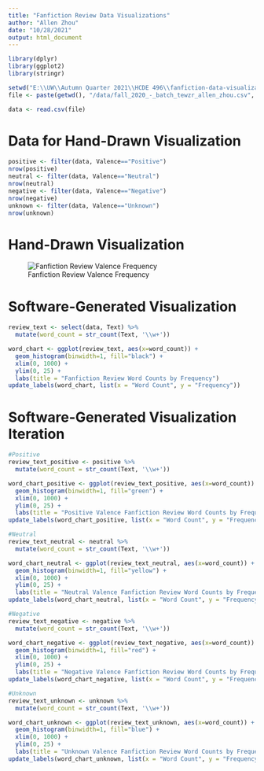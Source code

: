 ```yaml
---
title: "Fanfiction Review Data Visualizations"
author: "Allen Zhou"
date: "10/28/2021"
output: html_document
---
```


```r

library(dplyr)
library(ggplot2)
library(stringr)

setwd("E:\\UW\\Autumn Quarter 2021\\HCDE 496\\fanfiction-data-visualization-1")
file <- paste(getwd(), "/data/fall_2020_-_batch_tewzr_allen_zhou.csv", sep="")

data <- read.csv(file)

```


# Data for Hand-Drawn Visualization

```r

positive <- filter(data, Valence=="Positive")
nrow(positive)
neutral <- filter(data, Valence=="Neutral")
nrow(neutral)
negative <- filter(data, Valence=="Negative")
nrow(negative)
unknown <- filter(data, Valence=="Unknown")
nrow(unknown)

```


# Hand-Drawn Visualization

![Fanfiction Review Valence Frequency](images/hand-written-idea.png)


# Software-Generated Visualization

```r

review_text <- select(data, Text) %>%
  mutate(word_count = str_count(Text, '\\w+'))

word_chart <- ggplot(review_text, aes(x=word_count)) +
  geom_histogram(binwidth=1, fill="black") +
  xlim(0, 1000) +
  ylim(0, 25) +
  labs(title = "Fanfiction Review Word Counts by Frequency")
update_labels(word_chart, list(x = "Word Count", y = "Frequency"))

```


# Software-Generated Visualization Iteration

```r

#Positive
review_text_positive <- positive %>%
  mutate(word_count = str_count(Text, '\\w+'))

word_chart_positive <- ggplot(review_text_positive, aes(x=word_count)) +
  geom_histogram(binwidth=1, fill="green") +
  xlim(0, 1000) +
  ylim(0, 25) +
  labs(title = "Positive Valence Fanfiction Review Word Counts by Frequency")
update_labels(word_chart_positive, list(x = "Word Count", y = "Frequency"))

#Neutral
review_text_neutral <- neutral %>%
  mutate(word_count = str_count(Text, '\\w+'))

word_chart_neutral <- ggplot(review_text_neutral, aes(x=word_count)) +
  geom_histogram(binwidth=1, fill="yellow") +
  xlim(0, 1000) +
  ylim(0, 25) +
  labs(title = "Neutral Valence Fanfiction Review Word Counts by Frequency")
update_labels(word_chart_neutral, list(x = "Word Count", y = "Frequency"))

#Negative
review_text_negative <- negative %>%
  mutate(word_count = str_count(Text, '\\w+'))

word_chart_negative <- ggplot(review_text_negative, aes(x=word_count)) +
  geom_histogram(binwidth=1, fill="red") +
  xlim(0, 1000) +
  ylim(0, 25) +
  labs(title = "Negative Valence Fanfiction Review Word Counts by Frequency")
update_labels(word_chart_negative, list(x = "Word Count", y = "Frequency"))

#Unknown
review_text_unknown <- unknown %>%
  mutate(word_count = str_count(Text, '\\w+'))

word_chart_unknown <- ggplot(review_text_unknown, aes(x=word_count)) +
  geom_histogram(binwidth=1, fill="blue") +
  xlim(0, 1000) +
  ylim(0, 25) +
  labs(title = "Unknown Valence Fanfiction Review Word Counts by Frequency")
update_labels(word_chart_unknown, list(x = "Word Count", y = "Frequency"))

```
